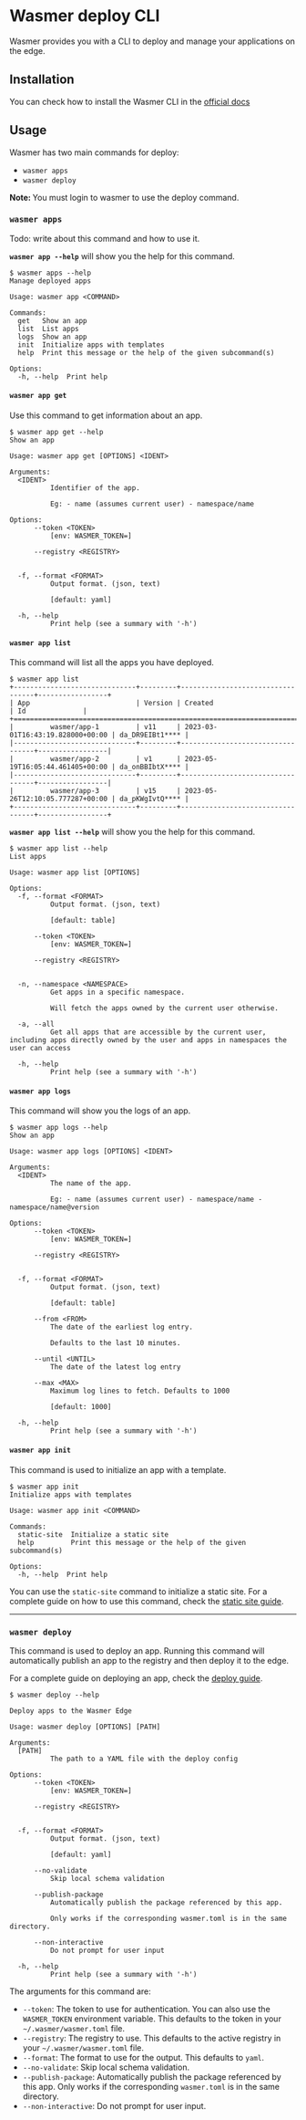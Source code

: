 
# Wasmer deploy CLI

Wasmer provides you with a CLI to deploy and manage your applications on the edge.

## Installation

You can check how to install the Wasmer CLI in the [official docs](/install)

## Usage

Wasmer has two main commands for deploy:

- `wasmer apps`
- `wasmer deploy`

<Callout type="info" emoji="ℹ️">
  <b> Note: </b> You must login to wasmer to use the deploy command.
</Callout>

### `wasmer apps`

Todo: write about this command and how to use it.

**`wasmer app --help`** will show you the help for this command.

```shell copy
$ wasmer apps --help
Manage deployed apps

Usage: wasmer app <COMMAND>

Commands:
  get   Show an app
  list  List apps
  logs  Show an app
  init  Initialize apps with templates
  help  Print this message or the help of the given subcommand(s)

Options:
  -h, --help  Print help
```

#### `wasmer app get`

Use this command to get information about an app.

```shell
$ wasmer app get --help
Show an app

Usage: wasmer app get [OPTIONS] <IDENT>

Arguments:
  <IDENT>
          Identifier of the app.

          Eg: - name (assumes current user) - namespace/name

Options:
      --token <TOKEN>
          [env: WASMER_TOKEN=]

      --registry <REGISTRY>


  -f, --format <FORMAT>
          Output format. (json, text)

          [default: yaml]

  -h, --help
          Print help (see a summary with '-h')
```

#### `wasmer app list`

This command will list all the apps you have deployed.

```shell
$ wasmer app list
+------------------------------+---------+----------------------------------+-----------------+
| App                          | Version | Created                          | Id              |
+=============================================================================================+
|         wasmer/app-1         | v11     | 2023-03-01T16:43:19.828000+00:00 | da_DR9EIBt1**** |
|------------------------------+---------+----------------------------------+-----------------|
|         wasmer/app-2         | v1      | 2023-05-19T16:05:44.461405+00:00 | da_onBBIbtX**** |
|------------------------------+---------+----------------------------------+-----------------|
|         wasmer/app-3         | v15     | 2023-05-26T12:10:05.777287+00:00 | da_pKWgIvtQ**** |
+------------------------------+---------+----------------------------------+-----------------+
```

**`wasmer app list --help`** will show you the help for this command.

```shell
$ wasmer app list --help
List apps

Usage: wasmer app list [OPTIONS]

Options:
  -f, --format <FORMAT>
          Output format. (json, text)

          [default: table]

      --token <TOKEN>
          [env: WASMER_TOKEN=]

      --registry <REGISTRY>


  -n, --namespace <NAMESPACE>
          Get apps in a specific namespace.

          Will fetch the apps owned by the current user otherwise.

  -a, --all
          Get all apps that are accessible by the current user, including apps directly owned by the user and apps in namespaces the user can access

  -h, --help
          Print help (see a summary with '-h')
```

#### `wasmer app logs`

This command will show you the logs of an app.

```shell
$ wasmer app logs --help
Show an app

Usage: wasmer app logs [OPTIONS] <IDENT>

Arguments:
  <IDENT>
          The name of the app.

          Eg: - name (assumes current user) - namespace/name - namespace/name@version

Options:
      --token <TOKEN>
          [env: WASMER_TOKEN=]

      --registry <REGISTRY>


  -f, --format <FORMAT>
          Output format. (json, text)

          [default: table]

      --from <FROM>
          The date of the earliest log entry.

          Defaults to the last 10 minutes.

      --until <UNTIL>
          The date of the latest log entry

      --max <MAX>
          Maximum log lines to fetch. Defaults to 1000

          [default: 1000]

  -h, --help
          Print help (see a summary with '-h')
```

#### `wasmer app init`

This command is used to initialize an app with a template.

```shell
$ wasmer app init
Initialize apps with templates

Usage: wasmer app init <COMMAND>

Commands:
  static-site  Initialize a static site
  help         Print this message or the help of the given subcommand(s)

Options:
  -h, --help  Print help
```

You can use the `static-site` command to initialize a static site. For a complete guide on how to use this command, check the [static site guide](/deploy/static-site).

---

### `wasmer deploy`

This command is used to deploy an app. Running this command will automatically publish an app to the registry and then deploy it to the edge.

For a complete guide on deploying an app, check the [deploy guide](/todo/link).

```shell
$ wasmer deploy --help

Deploy apps to the Wasmer Edge

Usage: wasmer deploy [OPTIONS] [PATH]

Arguments:
  [PATH]
          The path to a YAML file with the deploy config

Options:
      --token <TOKEN>
          [env: WASMER_TOKEN=]

      --registry <REGISTRY>


  -f, --format <FORMAT>
          Output format. (json, text)

          [default: yaml]

      --no-validate
          Skip local schema validation

      --publish-package
          Automatically publish the package referenced by this app.

          Only works if the corresponding wasmer.toml is in the same directory.

      --non-interactive
          Do not prompt for user input

  -h, --help
          Print help (see a summary with '-h')
```

The arguments for this command are:

- `--token`: The token to use for authentication. You can also use the `WASMER_TOKEN` environment variable. This defaults to the token in your `~/.wasmer/wasmer.toml` file.
- `--registry`: The registry to use. This defaults to the active registry in your `~/.wasmer/wasmer.toml` file.
- `--format`: The format to use for the output. This defaults to `yaml`.
- `--no-validate`: Skip local schema validation.
- `--publish-package`: Automatically publish the package referenced by this app. Only works if the corresponding `wasmer.toml` is in the same directory.
- `--non-interactive`: Do not prompt for user input.
